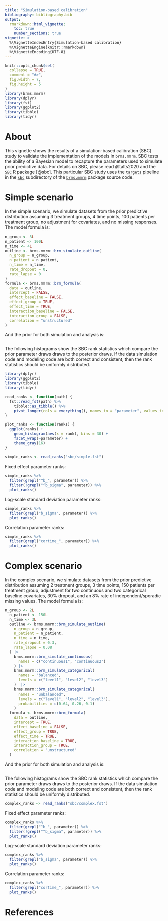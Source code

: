```yaml
---
title: "Simulation-based calibration"
bibliography: bibliography.bib
output:
  rmarkdown::html_vignette:
    toc: true
    number_sections: true
vignette: >
  %\VignetteIndexEntry{Simulation-based calibration}
  %\VignetteEngine{knitr::rmarkdown}
  %\VignetteEncoding{UTF-8}
---
```


```r
knitr::opts_chunk$set(
  collapse = TRUE,
  comment = "#>",
  fig.width = 7,
  fig.height = 5
)
library(brms.mmrm)
library(dplyr)
library(fst)
library(ggplot2)
library(tibble)
library(tidyr)
```

# About

This vignette shows the results of a simulation-based calibration (SBC) study to validate the implementation of the models in `brms.mmrm`. SBC tests the ability of a Bayesian model to recapture the parameters used to simulate prior predictive data. For details on SBC, please read @talts2020 and the [`SBC`](https://hyunjimoon.github.io/SBC/) R package [@sbc]. This particular SBC study uses the [`targets`](https://docs.ropensci.org/targets/) pipeline in the [`sbc`](https://github.com/openpharma/brms.mmrm/tree/main/sbc) subdirectory of the [`brms.mmrm`](https://github.com/openpharma/brms.mmrm) package source code.

# Simple scenario

In the simple scenario, we simulate datasets from the prior predictive distribution assuming 3 treatment groups, 4 time points, 100 patients per treatment group, no adjustment for covariates, and no missing responses. The model formula is:

```r
n_group <- 3L
n_patient <- 100L
n_time <- 4L
outline <- brms.mmrm::brm_simulate_outline(
  n_group = n_group,
  n_patient = n_patient,
  n_time = n_time,
  rate_dropout = 0,
  rate_lapse = 0
)
formula <- brms.mmrm::brm_formula(
  data = outline,
  intercept = FALSE,
  effect_baseline = FALSE,
  effect_group = TRUE,
  effect_time = TRUE,
  interaction_baseline = FALSE,
  interaction_group = FALSE,
  correlation = "unstructured"
)
```

And the prior for both simulation and analysis is:

```r

```

The following histograms show the SBC rank statistics which compare the prior parameter draws draws to the posterior draws. If the data simulation code and modeling code are both correct and consistent, then the rank statistics should be uniformly distributed.

```r
library(dplyr)
library(ggplot2)
library(tibble)
library(tidyr)

read_ranks <- function(path) {
  fst::read_fst(path) %>%
    tibble::as_tibble() %>%
    pivot_longer(cols = everything(), names_to = "parameter", values_to = "rank")
}

plot_ranks <- function(ranks) {
  ggplot(ranks) +
    geom_histogram(aes(x = rank), bins = 30) +
    facet_wrap(~parameter) +
    theme_gray(16)
}
```

```r
simple_ranks <- read_ranks("sbc/simple.fst")
```

Fixed effect parameter ranks:

```r
simple_ranks %>%
  filter(grepl("^b_", parameter)) %>%
  filter(!grepl("^b_sigma", parameter)) %>%
  plot_ranks()
```
Log-scale standard deviation parameter ranks:

```r
simple_ranks %>%
  filter(grepl("b_sigma", parameter)) %>%
  plot_ranks()
```

Correlation parameter ranks:

```r
simple_ranks %>%
  filter(grepl("cortime_", parameter)) %>%
  plot_ranks()
```

# Complex scenario

In the complex scenario, we simulate datasets from the prior predictive distribution assuming 2 treatment groups, 3 time points, 150 patients per treatment group, adjustment for two continuous and two categorical baseline covariates, 30% dropout, and an 8% rate of independent/sporadic missing values. The model formula is:

```r
n_group <- 2L
  n_patient <- 150L
  n_time <- 3L
  outline <- brms.mmrm::brm_simulate_outline(
    n_group = n_group,
    n_patient = n_patient,
    n_time = n_time,
    rate_dropout = 0.3,
    rate_lapse = 0.08
  ) |>
    brms.mmrm::brm_simulate_continuous(
      names = c("continuous1", "continuous2")
    ) |>
    brms.mmrm::brm_simulate_categorical(
      names = "balanced",
      levels = c("level1", "level2", "level3")
    )  |>
    brms.mmrm::brm_simulate_categorical(
      names = "unbalanced",
      levels = c("level1", "level2", "level3"),
      probabilities = c(0.64, 0.26, 0.1)
    )
  formula <- brms.mmrm::brm_formula(
    data = outline,
    intercept = TRUE,
    effect_baseline = FALSE,
    effect_group = TRUE,
    effect_time = TRUE,
    interaction_baseline = TRUE,
    interaction_group = TRUE,
    correlation = "unstructured"
  )
```

And the prior for both simulation and analysis is:

```r

```

The following histograms show the SBC rank statistics which compare the prior parameter draws draws to the posterior draws. If the data simulation code and modeling code are both correct and consistent, then the rank statistics should be uniformly distributed.

```r
complex_ranks <- read_ranks("sbc/complex.fst")
```

Fixed effect parameter ranks:

```r
complex_ranks %>%
  filter(grepl("^b_", parameter)) %>%
  filter(!grepl("^b_sigma", parameter)) %>%
  plot_ranks()
```
Log-scale standard deviation parameter ranks:

```r
complex_ranks %>%
  filter(grepl("b_sigma", parameter)) %>%
  plot_ranks()
```

Correlation parameter ranks:

```r
complex_ranks %>%
  filter(grepl("cortime_", parameter)) %>%
  plot_ranks()
```

# References

